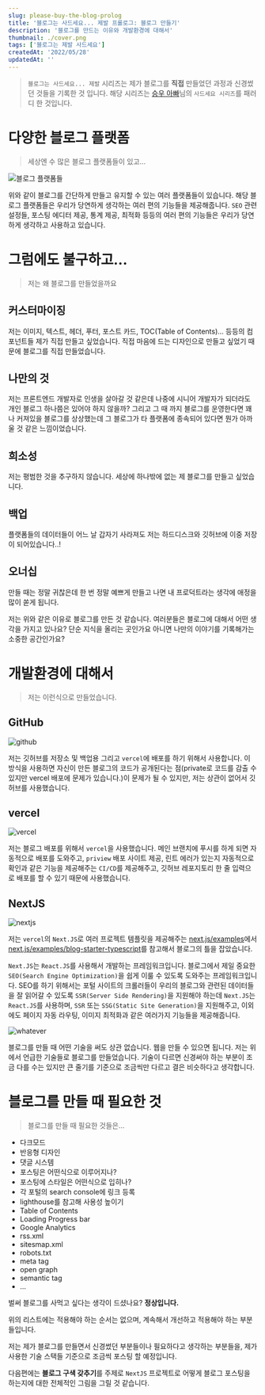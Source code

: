 ```yaml
---
slug: please-buy-the-blog-prolog
title: '블로그는 사드세요... 제발 프롤로그: 블로그 만들기'
description: '블로그를 만드는 이유와 개발환경에 대해서'
thumbnail: ./cover.png
tags: ['블로그는 제발 사드세요']
createdAt: '2022/05/28'
updatedAt: ''
---
```


> `블로그는 사드세요... 제발` 시리즈는 제가 블로그를 **직접** 만들었던 과정과 신경썼던 것들을 기록한 것 입니다. 해당 시리즈는 [승우 아빠](https://www.youtube.com/c/%EC%8A%B9%EC%9A%B0%EC%95%84%EB%B9%A0)님의 `사드세요 시리즈`를 패러디 한 것입니다.

# 다양한 블로그 플랫폼

> 세상엔 수 많은 블로그 플랫폼들이 있고...

![블로그 플랫폼들](./5.png)

위와 같이 블로그를 간단하게 만들고 유지할 수 있는 여러 플랫폼들이 있습니다.
해당 블로그 플랫폼들은 우리가 당연하게 생각하는 여러 편의 기능들을 제공해줍니다.
`SEO` 관련 설정들, 포스팅 에디터 제공, 통계 제공, 최적화 등등의 여러 편의 기능들은 우리가 당연하게 생각하고 사용하고 있습니다.


# 그럼에도 불구하고...

> 저는 왜 블로그를 만들었을까요

## 커스터마이징

저는 이미지, 텍스트, 헤더, 푸터, 포스트 카드, TOC(Table of Contents)... 등등의 컴포넌트들 제가 직접 만들고 싶었습니다. 직접 마음에 드는 디자인으로 만들고 싶었기 때문에 블로그를 직접 만들었습니다.

## 나만의 것

저는 프론트엔드 개발자로 인생을 살아갈 것 같은데 나중에 시니어 개발자가 되더라도 개인 블로그 하나쯤은 있어야 하지 않을까? 그리고 그 때 까지 블로그를 운영한다면 꽤나 커져있을 블로그를 상상했는데 그 블로그가 타 플랫폼에 종속되어 있다면 뭔가 아까울 것 같은 느낌이었습니다.

## 희소성

저는 평범한 것을 추구하지 않습니다. 세상에 하나밖에 없는 제 블로그를 만들고 싶었습니다.

## 백업

플랫폼들의 데이터들이 어느 날 갑자기 사라져도 저는 하드디스크와 깃허브에 이중 저장이 되어있습니다..!

## 오너십

만들 때는 정말 귀찮은데 한 번 정말 예쁘게 만들고 나면 내 프로덕트라는 생각에 애정을 많이 쏟게 됩니다.

저는 위와 같은 이유로 블로그를 만든 것 같습니다. 여러분들은 블로그에 대해서 어떤 생각을 가지고 있나요? 단순 지식을 올리는 곳인가요 아니면 나만의 이야기를 기록해가는 소중한 공간인가요?

# 개발환경에 대해서

> 저는 이런식으로 만들었습니다.

## GitHub

![github](./1.png)

저는 깃허브를 저장소 및 백업용 그리고 `vercel`에 배포를 하기 위해서 사용합니다.
이 방식을 사용하면 자신이 만든 블로그의 코드가 공개된다는 점(private로 코드를 감출 수 있지만 vercel 배포에 문제가 있습니다.)이 문제가 될 수 있지만, 저는 상관이 없어서 깃허브를 사용했습니다.

## vercel

![vercel](./3.png)

저는 블로그 배포를 위해서 `vercel`을 사용했습니다. 메인 브랜치에 푸시를 하게 되면 자동적으로 배포를 도와주고, `priview` 배포 사이트 제공, 린트 에러가 있는지 자동적으로 확인과 같은 기능을 제공해주는 `CI/CD`를 제공해주고, 깃허브 레포지토리 한 줄 입력으로 배포를 할 수 있기 때문에 사용했습니다.

## NextJS

![nextjs](./2.png)

저는 `vercel`의 `Next.JS`로 여러 프로젝트 템플릿을 제공해주는 [next.js/examples](https://github.com/vercel/next.js/tree/canary/examples)에서 [next.js/examples/blog-starter-typescript](https://github.com/vercel/next.js/tree/canary/examples/blog-starter-typescript)를 참고해서 블로그의 틀을 잡았습니다.

`Next.JS`는 `React.JS`를 사용해서 개발하는 프레임워크입니다. 블로그에서 제일 중요한 `SEO(Search Engine Optimization)`을 쉽게 이룰 수 있도록 도와주는 프레임워크입니다. SEO를 하기 위해서는 포털 사이트의 크롤러들이 우리의 블로그와 관련된 데이터들을 잘 읽어갈 수 있도록 `SSR(Server Side Rendering)`을 지원해야 하는데 `Next.JS`는 `React.JS`를 사용하며, `SSR` 또는 `SSG(Static Site Generation)`을 지원해주고, 이외에도 페이지 자동 라우팅, 이미지 최적화과 같은 여러가지 기능들을 제공해줍니다.

![whatever](./4.png)

블로그를 만들 때 어떤 기술을 써도 상관 없습니다. 웹을 만들 수 있으면 됩니다. 저는 위에서 언급한 기술들로 블로그를 만들었습니다. 기술이 다르면 신경써야 하는 부분이 조금 다를 수는 있지만 큰 줄기를 기준으로 조금씩만 다르고 결은 비슷하다고 생각합니다.

# 블로그를 만들 때 필요한 것

> 블로그를 만들 때 필요한 것들은...

- 다크모드
- 반응형 디자인
- 댓글 시스템
- 포스팅은 어떤식으로 이루어지나?
- 포스팅에 스타일은 어떤식으로 입히나?
- 각 포털의 search console에 링크 등록
- lighthouse를 참고해 사용성 높이기
- Table of Contents
- Loading Progress bar
- Google Analytics
- rss.xml
- sitesmap.xml
- robots.txt
- meta tag
- open graph
- semantic tag
- ...

벌써 블로그를 사먹고 싶다는 생각이 드셨나요? **정상입니다.**

위의 리스트에는 적용해야 하는 순서는 없으며, 계속해서 개선하고 적용해야 하는 부분들입니다. 

저는 제가 블로그를 만들면서 신경썼던 부분들이나 필요하다고 생각하는 부분들을, 제가 사용한 기술 스택들 기준으로 조금씩 포스팅 할 예정입니다.

다음편에는 **블로그 구색 갖추기**를 주제로 `NextJS` 프로젝트로 어떻게 블로그 포스팅을 하는지에 대한 전체적인 그림을 그릴 것 같습니다.
